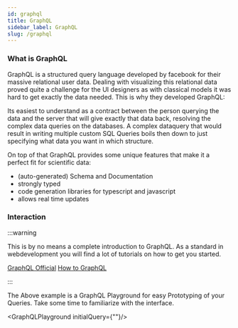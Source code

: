 ```yaml
---
id: graphql
title: GraphQL
sidebar_label: GraphQL
slug: /graphql
---
```



### What is GraphQL

GraphQL is a structured query language developed by facebook for their massive relational user data.
Dealing with visualizing this relational data proved quite a challenge for the UI designers as with
classical models it was hard to get exactly the data needed. This is why they developed GraphQL:

Its easiest to understand as a contract between the person querying the data and the server that
will give exactly that data back, resolving the complex data queries on the databases. A complex
dataquery that would result in writing multiple custom SQL Queries boils then down to just
specifying what data you want in which structure.

On top of that GraphQL provides some unique features that make it a perfect fit for scientific data:

- (auto-generated) Schema and Documentation
- strongly typed
- code generation libraries for typescript and javascript
- allows real time updates

### Interaction

:::warning

This is by no means a complete introduction to GraphQL. As a standard in webdevelopment you will find a lot
of tutorials on how to get you started.

[GraphQL Official](https://graphql.org/learn/queries/) [How to GraphQL](https://www.howtographql.com/)

:::

The Above example is a GraphQL Playground for easy Prototyping of your Queries. Take some time to
familiarize with the interface.

<GraphQLPlayground initialQuery={""}/>